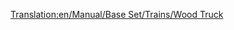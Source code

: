 [[Translation:en/Manual/Base Set/Trains/Wood Truck]]
{{it/Vagoni|Picture=[[File:en/Woodtruck.png]]
|Name=Carro per legname
|NormalCost=€ 2.120
|NormalWeight=16 / 46 t
|NormalCapacity=30 tonnellate di legname
|MonoCost="
|MonoWeight=16 / 51 t
|MonoCapacity=35 tonnellate di legname
|MagCost="
|MagWeight=16 / 53 t
|MagCapacity=37 tonnellate di legname
|Description=Il legname è il bene più prezioso che puoi trasportare nello [[en/Clima#tropicale|scenario tropicale]] se riesci a trovare un segheria ma soprattutto una foresta perchè sono rarissime. Il carro per il trasporto dei tronchi è disponibile anche per i climi [[en/Clima#temperato|temperato]] e [[en/Clima#sub-artico|sub artico]].
}}